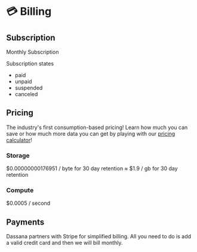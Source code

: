 # 💳 Billing

## Subscription
Monthly Subscription

Subscription states
- paid
- unpaid
- suspended
- canceled

## Pricing
The industry's first consumption-based pricing! Learn how much you can save or how much more data you can get by playing with our [pricing calculator](https://lake.dassana.io/#pricing)!

### Storage
$0.00000000176951 / byte for 30 day retention ≈ $1.9 / gb for 30 day retention

### Compute
$0.0005 / second

## Payments
Dassana partners with Stripe for simplified billing. All you need to do is add a valid credit card and then we will bill monthly.


<VisitSupport />